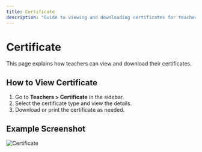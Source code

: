 ```yaml
---
title: Certificate
description: "Guide to viewing and downloading certificates for teachers."
---
```


# Certificate

This page explains how teachers can view and download their certificates.

## How to View Certificate

1. Go to **Teachers > Certificate** in the sidebar.
2. Select the certificate type and view the details.
3. Download or print the certificate as needed.

## Example Screenshot

![Certificate](../assets/teachers-certificate.png) 